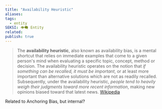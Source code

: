 ```yaml
---
title: "Availability Heuristic"
aliases: 
tags:
  - entity
SEKSI: 👁️‍🗨️ Entity
related:
publish: true
---
```



> The **availability heuristic**, also known as availability bias, is a mental shortcut that relies on immediate examples that come to a given person's mind when evaluating a specific topic, concept, method or decision. The availability heuristic operates on the notion that *if something can be recalled, it must be important*, or at least more important than alternative solutions which are not as readily recalled. Subsequently, under the availability heuristic, *people tend to heavily weigh their judgments toward more recent information*, making new opinions biased toward that latest news.
> [Wikipedia](https://en.wikipedia.org/wiki/Availability_heuristic)

Related to <Link href="/c/anchoring-bias" className="text-[var(--color-primary)] hover:underline hover:text-[var(--color-secondary)] transition-colors font-medium">Anchoring Bias</Link>, but internal?

